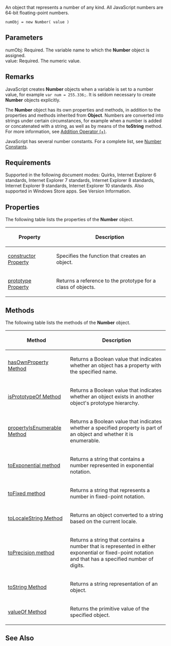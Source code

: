 An object that represents a number of any kind. All JavaScript numbers are 64-bit floating-point numbers.

 numObj = new Number( value )

==Parameters==
; numObj: Required. The variable name to which the '''Number''' object is assigned.
; value: Required. The numeric value.

==Remarks==
JavaScript creates '''Number''' objects when a variable is set to a number value, for example <code>var num = 255.336;</code>. It is seldom necessary to create '''Number''' objects explicitly.

The '''Number''' object has its own properties and methods, in addition to the properties and methods inherited from '''Object'''. Numbers are converted into strings under certain circumstances, for example when a number is added or concatenated with a string, as well as by means of the '''toString''' method. For more information, see [[Operators/Addition|Addition Operator (+)]].

JavaScript has several number constants. For a complete list, see [[Number/Number Constants|Number Constants]].


==Requirements==
Supported in the following document modes: Quirks, Internet Explorer 6 standards, Internet Explorer 7 standards, Internet Explorer 8 standards, Internet Explorer 9 standards, Internet Explorer 10 standards. Also supported in Windows Store apps. See Version Information.


==Properties==
The following table lists the properties of the '''Number''' object.

{| class='wikitable'
|-
! Property
! Description
|-
| [[Object/constructor|constructor Property]]
| Specifies the function that creates an object.
|-
| [[Object/prototype|prototype Property]]
| Returns a reference to the prototype for a class of objects.
|}

==Methods==
The following table lists the methods of the '''Number''' object.

{| class='wikitable'
|-
! Method
! Description
|-
| [[Object/hasOwnProperty|hasOwnProperty Method]]
| Returns a Boolean value that indicates whether an object has a property with the specified name.
|-
| [[Object/isPrototypeOf|isPrototypeOf Method]]
| Returns a Boolean value that indicates whether an object exists in another object's prototype hierarchy.
|-
| [[Object/propertyIsEnumerable|propertyIsEnumerable Method]]
| Returns a Boolean value that indicates whether a specified property is part of an object and whether it is enumerable.
|-
| [[Number/toExponential|toExponential method]]
| Returns a string that contains a number represented in exponential notation.
|-
| [[Number/toFixed|toFixed method]]
| Returns a string that represents a number in fixed-point notation.
|-
| [[Object/toLocaleString|toLocaleString Method]]
| Returns an object converted to a string based on the current locale.
|-
| [[Number/toPrecision|toPrecision method]]
| Returns a string that contains a number that is represented in either exponential or fixed-point notation and that has a specified number of digits.
|-
| [[Object/toString|toString Method]]
| Returns a string representation of an object.
|-
| [[Object/valueOf|valueOf Method]]
| Returns the primitive value of the specified object.
|}

==See Also==

              

              

              
